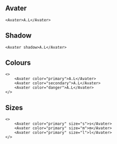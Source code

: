 
<Meta title="Components/Messaging/Avater" />

## Avater

```tsx live expanded
<Avater>A.L</Avater>
```

## Shadow

```tsx live
<Avater shadow>A.L</Avater>
```

## Colours

```tsx live
<>
    <Avater color="primary">A.L</Avater>
    <Avater color="secondary">A.L</Avater>
    <Avater color="danger">A.L</Avater>
</>
```

## Sizes

```tsx live
<>
    <Avater color="primary" size="s">s</Avater>
    <Avater color="primary" size="m">m</Avater>
    <Avater color="primary" size="l">l</Avater>
</>
```

<ArgsTable of={Avater} />
